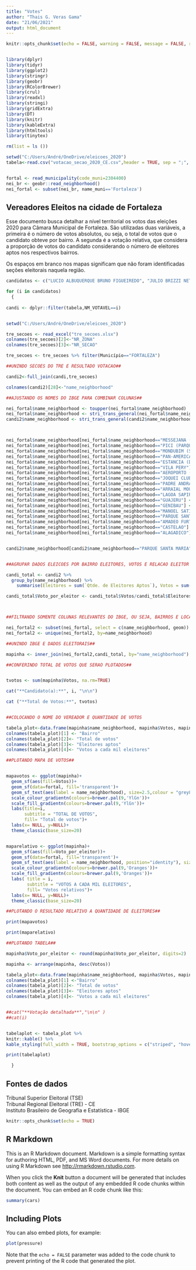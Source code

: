 ```yaml
---
title: "Votes"
author: "Thais G. Veras Gama"
date: "21/06/2021"
output: html_document
---
```


```r

knitr::opts_chunk$set(echo = FALSE, warning = FALSE, message = FALSE, results = "hide", fig.width = 15, fig.height = 15)


library(dplyr)
library(tidyr)
library(ggplot2)
library(stringr)
library(geobr)
library(RColorBrewer)
library(crul)
library(readxl)
library(stringi)
library(gridExtra)
library(DT)
library(knitr)
library(kableExtra)
library(htmltools)
library(tinytex)

rm(list = ls ())

setwd("C:/Users/André/OneDrive/eleicoes_2020")
tabela<-read.csv("votacao_secao_2020_CE.csv",header = TRUE, sep = ";", encoding = "latin1")


fortal <- read_municipality(code_muni=2304400)
nei_br <- geobr::read_neighborhood()
nei_fortal <- subset(nei_br, name_muni=='Fortaleza')

```

## Vereadores Eleitos na cidade de Fortaleza

Esse documento busca detalhar a nível territorial os votos das eleições 2020 para Câmara Municipal de Fortaleza. São utilizadas duas variáveis, a primeira é o número de votos absolutos, ou seja, o total de votos que o candidato obteve por bairro. A segunda é a votação relativa, que considera a proporção de votos do candidato considerando o número de eleitores aptos nos respectivos bairros. 

Os espaços em branco nos mapas significam que não foram identificadas seções eleitorais naquela região.





```r


candidatos <- c("LUCIO ALBUQUERQUE BRUNO FIGUEIREDO", "JULIO BRIZZI NETO","ANTÔNIO HENRIQUE  DA SILVA", "ADAIL FERNANDES VIEIRA JUNIOR","GARDEL FERREIRA ROLIM","PAULO VICTOR ARAUJO MARTINS","ANA PAULA BRANDÃO DA SILVA FARIAS","ELPIDIO NOGUEIRA MOREIRA","RENAN EHRICH COLARES", "RAIMUNDO CUNHA FILHO")

for (i in candidatos)
  { 
  
candi <- dplyr::filter(tabela,NM_VOTAVEL==i)


setwd("C:/Users/André/OneDrive/eleicoes_2020")

tre_secoes <- read_excel("tre_secoes.xlsx")
colnames(tre_secoes)[2]<-"NR_ZONA"
colnames(tre_secoes)[3]<-"NR_SECAO"

tre_secoes <- tre_secoes %>% filter(Município=="FORTALEZA")

##UNINDO SECOES DO TRE E RESULTADO VOTACAO##

candi2<-full_join(candi,tre_secoes)

colnames(candi2)[28]<-"name_neighborhood"

##AJUSTANDO OS NOMES DO IBGE PARA COMBINAR COLUNAS##

nei_fortal$name_neighborhood <- toupper(nei_fortal$name_neighborhood)
nei_fortal$name_neighborhood <- stri_trans_general(nei_fortal$name_neighborhood, "Latin-ASCII")
candi2$name_neighborhood <- stri_trans_general(candi2$name_neighborhood, "Latin-ASCII")



nei_fortal$name_neighborhood[nei_fortal$name_neighborhood=="MESSEJANA (SEDE)"] <- "MESSEJANA"
nei_fortal$name_neighborhood[nei_fortal$name_neighborhood=="PICI (PARQUE UNIVERSITARIO)"] <- "PICI"
nei_fortal$name_neighborhood[nei_fortal$name_neighborhood=="MONDUBIM (SEDE)"] <- "MONDUBIM"
nei_fortal$name_neighborhood[nei_fortal$name_neighborhood=="PAN-AMERICANO"] <- "PAN AMERICANO"
nei_fortal$name_neighborhood[nei_fortal$name_neighborhood=="ESTANCIA (DIONISIO TORRES)"] <- "DIONISIO TORRES"
nei_fortal$name_neighborhood[nei_fortal$name_neighborhood=="VILA PERY"] <- "VILA PERI"
nei_fortal$name_neighborhood[nei_fortal$name_neighborhood=="AEROPORTO (BASE AEREA)"] <- "AEROPORTO"
nei_fortal$name_neighborhood[nei_fortal$name_neighborhood=="JOQUEI CLUB (SAO CRISTOVAO)"] <- "JOQUEI CLUBE"
nei_fortal$name_neighborhood[nei_fortal$name_neighborhood=="PADRE ANDRADE (CACHOEIRINHA)"] <- "PADRE ANDRADE"
nei_fortal$name_neighborhood[nei_fortal$name_neighborhood=="ARRAIAL MOURA BRASIL"] <- "MOURA BRASIL"
nei_fortal$name_neighborhood[nei_fortal$name_neighborhood=="LAGOA SAPIRANGA (COITE)"] <- "SAPIRANGA"
nei_fortal$name_neighborhood[nei_fortal$name_neighborhood=="GUAJERU"] <- "GUAJIRU"
nei_fortal$name_neighborhood[nei_fortal$name_neighborhood=="GENIBAU"] <- "PARQUE GENIBAU"
nei_fortal$name_neighborhood[nei_fortal$name_neighborhood=="MANOEL SATIRO"] <- "MANUEL SATIRO"
nei_fortal$name_neighborhood[nei_fortal$name_neighborhood=="PARQUE SANTA ROSA (APOLO XI)"] <- "PARQUE SANTA ROSA"
nei_fortal$name_neighborhood[nei_fortal$name_neighborhood=="AMADEO FURTADO"] <- "AMADEU FURTADO"
nei_fortal$name_neighborhood[nei_fortal$name_neighborhood=="CASTELAO"] <- "BOA VISTA"
nei_fortal$name_neighborhood[nei_fortal$name_neighborhood=="ALAGADICO"] <- "SAO GERARDO"


candi2$name_neighborhood[candi2$name_neighborhood=="PARQUE SANTA MARIA"] <- "CANINDEZINHO"


##AGRUPAR DADOS ELEICOES POR BAIRRO ELEITORES, VOTOS E RELACAO ELEITOR VOTO##

candi_total <- candi2 %>%
  group_by(name_neighborhood) %>%
    summarise(Eleitores = sum(`Qtde. de Eleitores Aptos`), Votos = sum(QT_VOTOS, na.rm =TRUE))

candi_total$Voto_por_eleitor <- candi_total$Votos/candi_total$Eleitores*1000



##FILTRANDO SOMENTE COLUNAS RELEVANTES DO IBGE, OU SEJA, BAIRROS E LOCALIZACAO##

nei_fortal2 <- subset(nei_fortal, select = c(name_neighborhood, geom))
nei_fortal2 <- unique(nei_fortal2, by=name_neighborhood)

##UNINDO IBGE E DADOS ELEITORAIS##

mapinha <- inner_join(nei_fortal2,candi_total, by="name_neighborhood")

##CONFERINDO TOTAL DE VOTOS QUE SERAO PLOTADOS##


tvotos <- sum(mapinha$Votos, na.rm=TRUE)

cat("**Candidato(a):**", i, "\n\n")

cat ("**Total de Votos:**", tvotos)


##COLOCANDO O NOME DO VEREADOR E QUANTIDADE DE VOTOS

tabela_plot<-data.frame(mapinha$name_neighborhood, mapinha$Votos, mapinha$Eleitores, mapinha$Voto_por_eleitor)
colnames(tabela_plot)[1] <- "Bairro"
colnames(tabela_plot)[2]<- "Total de votos"
colnames(tabela_plot)[3]<- "Eleitores aptos"
colnames(tabela_plot)[4]<- "Votos a cada mil eleitores"

##PLOTANDO MAPA DE VOTOS##


mapavotos <- ggplot(mapinha)+
  geom_sf(aes(fill=Votos))+ 
  geom_sf(data=fortal, fill='transparent')+
  geom_sf_text(aes(label = name_neighborhood), size=2.5,colour = "grey8")+
  scale_colour_gradientn(colours=brewer.pal(9,'YlGn'))+
  scale_fill_gradientn(colours=brewer.pal(9,'YlGn'))+
  labs(title=i, 
       subtitle = "TOTAL DE VOTOS", 
       fill= "Total de votos")+
  labs(x= NULL, y=NULL)+
  theme_classic(base_size=20)


maparelativo <- ggplot(mapinha)+
  geom_sf(aes(fill=Voto_por_eleitor))+ 
  geom_sf(data=fortal, fill='transparent')+
  geom_sf_text(aes(label = name_neighborhood, position="identity"), size=2.5,colour = "grey8")+
  scale_colour_gradientn(colours=brewer.pal(9,'Oranges'))+
  scale_fill_gradientn(colours=brewer.pal(9,'Oranges'))+
  labs( title = i, 
        subtitle = "VOTOS A CADA MIL ELEITORES",
        fill= "Votos relativos")+
  labs(x= NULL, y=NULL)+
  theme_classic(base_size=20)

##PLOTANDO O RESULTADO RELATIVO A QUANTIDADE DE ELEITORES##

print(mapavotos)

print(maparelativo)

##PLOTANDO TABELA##

mapinha$Voto_por_eleitor <- round(mapinha$Voto_por_eleitor, digits=2)

mapinha <- arrange(mapinha, desc(Votos))

tabela_plot<-data.frame(mapinha$name_neighborhood, mapinha$Votos, mapinha$Eleitores, mapinha$Voto_por_eleitor)
colnames(tabela_plot)[1] <-"Bairro"
colnames(tabela_plot)[2]<- "Total de votos"
colnames(tabela_plot)[3]<- "Eleitores aptos"
colnames(tabela_plot)[4]<- "Votos a cada mil eleitores"


##cat("**Votação detalhada**","\n\n" )  
##cat(i)


tabelaplot <- tabela_plot %>% 
knitr::kable() %>%
kable_styling(full_width = TRUE, bootstrap_options = c("striped", "hover", "condensed", "responsive"))

print(tabelaplot)

  }


```

## Fontes de dados

Tribunal Superior Eleitoral (TSE)  
Tribunal Regional Eleitoral (TRE) - CE   
Instituto Brasileiro de Geografia e Estatística - IBGE   
```r
knitr::opts_chunk$set(echo = TRUE)
```

## R Markdown

This is an R Markdown document. Markdown is a simple formatting syntax for authoring HTML, PDF, and MS Word documents. For more details on using R Markdown see <http://rmarkdown.rstudio.com>.

When you click the **Knit** button a document will be generated that includes both content as well as the output of any embedded R code chunks within the document. You can embed an R code chunk like this:

```r
summary(cars)
```

## Including Plots

You can also embed plots, for example:

```r
plot(pressure)
```

Note that the `echo = FALSE` parameter was added to the code chunk to prevent printing of the R code that generated the plot.
